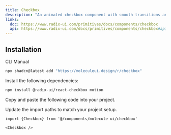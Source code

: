 ```yaml
---
title: Checkbox
description: "An animated checkbox component with smooth transitions and hover effects built on Radix UI primitives."
links:
  doc: https://www.radix-ui.com/primitives/docs/components/checkbox
  api: https://www.radix-ui.com/docs/primitives/components/checkbox#api-reference
---
```


<ComponentPreview name='checkbox-demo'/>

## Installation

<Tabs defaultValue='cli'>

<TabsList>
  <TabsTrigger value="cli">CLI</TabsTrigger>
  <TabsTrigger value="manual">Manual</TabsTrigger>
</TabsList>

<TabsContent value='cli'>

```bash
npx shadcn@latest add "https://moleculeui.design/r/checkbox"
```

</TabsContent>

<TabsContent value='manual'>

<Steps>

<Step>Install the following dependencies:</Step>


```bash
npm install @radix-ui/react-checkbox motion
```

<Step>Copy and paste the following code into your project.</Step>

<ComponentSource
  title="components/molecule-ui/checkbox.tsx"
  name="checkbox"
/>

<Step>Update the import paths to match your project setup.</Step>

</Steps>

</TabsContent>

</Tabs>

<Usage>

```tsx
import {Checkbox} from '@/components/molecule-ui/checkbox'
```

```tsx
<Checkbox />
```
</Usage>